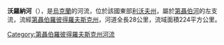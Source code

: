'''沃羅納河'''（{{lang-uk|Ворона}}），是[[烏克蘭|烏克蘭]]的河流，位於該國東部[[利沃夫州|利沃夫州]]，屬於[[第聶伯河|第聶伯河]]的左支流，流經[[第聶伯羅彼得羅夫斯克州|第聶伯羅彼得羅夫斯克州]]，河道全長28公里，流域面積224平方公里。

{{DEFAULTSORT:Ворона (притока Дніпра)}}
[[Category:第聶伯羅彼得羅夫斯克州河流|Category:第聶伯羅彼得羅夫斯克州河流]]


{{Ukraine-river-stub}}